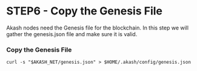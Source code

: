 # STEP6 - Copy the Genesis File

Akash nodes need the Genesis file for the blockchain.  In this step we will gather the genesis.json file and make sure it is valid.

### Copy the Genesis File

```
curl -s "$AKASH_NET/genesis.json" > $HOME/.akash/config/genesis.json
```
